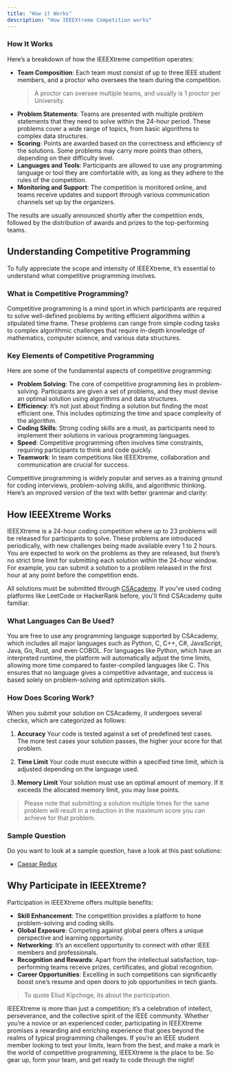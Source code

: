 ```yaml
---
title: "How it Works"
description: "How IEEEXtreme Competition works"
---
```


### How It Works

Here’s a breakdown of how the IEEEXtreme competition operates:

- **Team Composition**: Each team must consist of up to three IEEE student members, and a proctor who oversees the team during the competition.
  > A proctor can oversee multiple teams, and usually is 1 proctor per University.
- **Problem Statements**: Teams are presented with multiple problem statements that they need to solve within the 24-hour period. These problems cover a wide range of topics, from basic algorithms to complex data structures.
- **Scoring**: Points are awarded based on the correctness and efficiency of the solutions. Some problems may carry more points than others, depending on their difficulty level.
- **Languages and Tools**: Participants are allowed to use any programming language or tool they are comfortable with, as long as they adhere to the rules of the competition.
- **Monitoring and Support**: The competition is monitored online, and teams receive updates and support through various communication channels set up by the organizers.

The results are usually announced shortly after the competition ends, followed by the distribution of awards and prizes to the top-performing teams.

## Understanding Competitive Programming

To fully appreciate the scope and intensity of IEEEXtreme, it’s essential to understand what competitive programming involves.

### What is Competitive Programming?

Competitive programming is a mind sport in which participants are required to solve well-defined problems by writing efficient algorithms within a stipulated time frame. These problems can range from simple coding tasks to complex algorithmic challenges that require in-depth knowledge of mathematics, computer science, and various data structures.

### Key Elements of Competitive Programming

Here are some of the fundamental aspects of competitive programming:

- **Problem Solving**: The core of competitive programming lies in problem-solving. Participants are given a set of problems, and they must devise an optimal solution using algorithms and data structures.
- **Efficiency**: It’s not just about finding a solution but finding the most efficient one. This includes optimizing the time and space complexity of the algorithm.
- **Coding Skills**: Strong coding skills are a must, as participants need to implement their solutions in various programming languages.
- **Speed**: Competitive programming often involves time constraints, requiring participants to think and code quickly.
- **Teamwork**: In team competitions like IEEEXtreme, collaboration and communication are crucial for success.

Competitive programming is widely popular and serves as a training ground for coding interviews, problem-solving skills, and algorithmic thinking.
Here’s an improved version of the text with better grammar and clarity:

## How IEEEXtreme Works

IEEEXtreme is a 24-hour coding competition where up to 23 problems will be released for participants to solve. These problems are introduced periodically, with new challenges being made available every 1 to 2 hours. You are expected to work on the problems as they are released, but there’s no strict time limit for submitting each solution within the 24-hour window. For example, you can submit a solution to a problem released in the first hour at any point before the competition ends.

All solutions must be submitted through [CSAcademy](https://csacademy.com). If you’ve used coding platforms like LeetCode or HackerRank before, you'll find CSAcademy quite familiar.

### What Languages Can Be Used?

You are free to use any programming language supported by CSAcademy, which includes all major languages such as Python, C, C++, C#, JavaScript, Java, Go, Rust, and even COBOL. For languages like Python, which have an interpreted runtime, the platform will automatically adjust the time limits, allowing more time compared to faster-compiled languages like C. This ensures that no language gives a competitive advantage, and success is based solely on problem-solving and optimization skills.

### How Does Scoring Work?

When you submit your solution on CSAcademy, it undergoes several checks, which are categorized as follows:

1. **Accuracy**
   Your code is tested against a set of predefined test cases. The more test cases your solution passes, the higher your score for that problem.

2. **Time Limit**
   Your code must execute within a specified time limit, which is adjusted depending on the language used.

3. **Memory Limit**
   Your solution must use an optimal amount of memory. If it exceeds the allocated memory limit, you may lose points.

> Please note that submitting a solution multiple times for the same problem will result in a reduction in the maximum score you can achieve for that problem.

### Sample Question

Do you want to look at a sample question, have a look at this past solutions:

<ul>
  <li>
    <a href="/past-solutions/caesar-redux" target="_blank">
      Caesar Redux
    </a>
  </li>
</ul>

## Why Participate in IEEEXtreme?

Participation in IEEEXtreme offers multiple benefits:

- **Skill Enhancement**: The competition provides a platform to hone problem-solving and coding skills.
- **Global Exposure**: Competing against global peers offers a unique perspective and learning opportunity.
- **Networking**: It’s an excellent opportunity to connect with other IEEE members and professionals.
- **Recognition and Rewards**: Apart from the intellectual satisfaction, top-performing teams receive prizes, certificates, and global recognition.
- **Career Opportunities**: Excelling in such competitions can significantly boost one’s resume and open doors to job opportunities in tech giants.

> To quote Eliud Kipchoge, its about the participation.

IEEEXtreme is more than just a competition; it’s a celebration of intellect, perseverance, and the collective spirit of the IEEE community. Whether you’re a novice or an experienced coder, participating in IEEEXtreme promises a rewarding and enriching experience that goes beyond the realms of typical programming challenges. If you’re an IEEE student member looking to test your limits, learn from the best, and make a mark in the world of competitive programming, IEEEXtreme is the place to be. So gear up, form your team, and get ready to code through the night!
